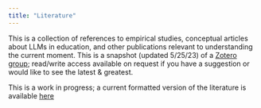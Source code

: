 ```yaml
---
title: "Literature"
---
```


This is a collection of references to empirical studies, conceptual articles about LLMs in education, and other publications relevant to understanding the current moment. This is a snapshot (updated 5/25/23) of a [Zotero group](https://www.zotero.org/groups/5034711/llms_for_edu); read/write access available on request if you have a suggestion or would like to see the latest & greatest.

This is a work in progress; a current formatted version of the literature is available [here](https://www.zotero.org/groups/5034711/llms_for_edu/library)

